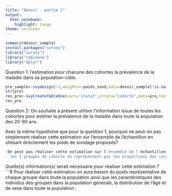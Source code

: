 ---
title: "Devoir - partie 1"
output: 
  html_notebook: 
    highlight: tango
theme: cerulean
---

```{R}
summary(devoir_sample)
install.packages("survey")
library("survey")
library("tableone")
library("dplyr")
```

Question 1: l'estimation pour chacune des cohortes la prévalence de la maladie dans sa population-cible.
```{R}
pre_sample<-svydesign(~1,weights=~poids_sond,data=devoir_sample[!is.na(devoir_sample$poids_sond),])
str(pre)
res_pre<-svyCreateTableOne(vars="statut",strata="cohorte",data=pre,test=FALSE)
res_pre
```


Question 2:
On souhaite à présent utiliser l'information issue de toutes les cohortes pour estimer la prévalence de la maladie dans toute la population des 20-90 ans.

Avec la même hypothèse que pour la question 1, pourquoi ne peut-on pas simplement réaliser cette estimation sur l'ensemble de l'échantillon en utilisant directement les poids de sondage proposés?

```{R}
-On peut pas réaliser cette estimation sur l'ensemble de l'échantillon en utilisant directement les poids de sondage proposé car d après le summary en remarque que le poids de sondage présente 69 données manquante ce qui va empêcher le calcule d'estimation sur toute la population
- les 5 groupes de cohorte ne représentent pas les proportions des caractéristiques de la population générale, ainsi qu'on ne connait pas le poid de chaque groupe dans la population pour pouvoir estimer la prévalence de la maladie dans toute la population  

```



Quelle(s) information(s) serait nécessaire pour réaliser cette estimation ?
```{R}
Pour réaliser cette estimation on aura besoin du poids représentative de chaque groupe dans toute la population ainsi que les caractéristiques des individus des groupes dans la population générale,  la distribution de l’âge et de sexe dans toute la population ;


